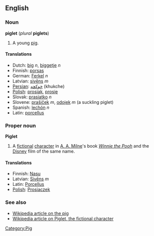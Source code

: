 ==English==
===Noun===
'''piglet''' (''plural'' '''piglets''')

#A young [[pig]]. [[Category:Pig]]

====Translations====
*Dutch: [[big]] ''n'', [[biggetje]] ''n''
*Finnish: [[porsas#Finnish|porsas]]
*German: [[Ferkel]] ''n''
*Latvian: [[sivēns]] ''m''
*[[Persian]]: [[خوكچه]] (khukche)
*[[Polish]]: [[prosiak]], [[prosię]]
*Slovak: [[prasiatko]] ''n''
*Slovene: [[prašiček]] ''m'', [[odojek]] ''m'' (a suckling piglet)
*Spanish: [[lechón]] ''n''
*Latin: [[porcellus]]

===Proper noun===
'''Piglet'''

#A [[fictional]] [[character]] in [[w:A. A. Milne|A. A. Milne]]'s book ''[[w:Winnie the Pooh|Winnie the Pooh]]'' and the [[w:Disney|Disney]] film of the same name.

====Translations====
*Finnish: [[Nasu#Finnish|Nasu]]
*Latvian: [[Sivēns]] ''m''
*Latin: [[Porcellus]]
*[[Polish]]: [[Prosiaczek]]

===See also===
*[[w:Pig|Wikipedia article on the pig]]
*[[w:Piglet_(Winnie the Pooh)|Wikipedia article on Piglet, the fictional character]]